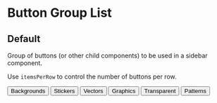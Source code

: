 


<Meta title="Sidebar/Filter Buttons" decorators={[withKnobs]} />

# Button Group List

## Default

Group of buttons (or other child components) to be used in a sidebar component.

Use `itemsPerRow` to control the number of buttons per row.

<Preview>
  <Story name="default">
    <Centered style={{width: "270px"}}>
      <ButtonGroupList
        title={text("title", "My title")}
        headingLevel={select("headingLevel", [1, 2, 3, 4, 5, 6], 3)}
        itemsPerRow={select("itemsPerRow", [1, 2, 3], 2)}
      >
        <Button onClick={action("backgrounds")}>Backgrounds</Button>
        <Button onClick={action("stickers")}>Stickers</Button>
        <Button onClick={action("vectors")}>Vectors</Button>
        <Button onClick={action("graphics")}>Graphics</Button>
        <Button onClick={action("transparent")}>Transparent</Button>
        <Button onClick={action("patterns")}>Patterns</Button>
      </ButtonGroupList>
    </Centered>
  </Story>
</Preview>
